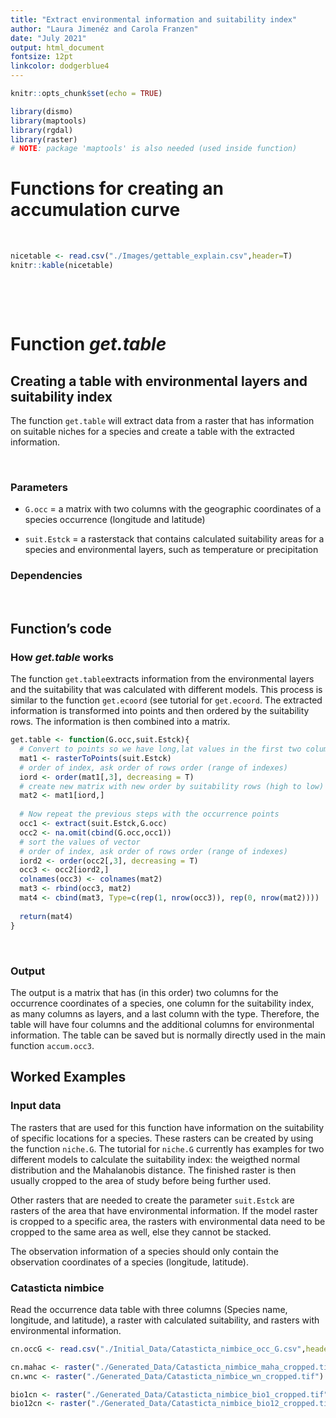 ```yaml
---
title: "Extract environmental information and suitability index"
author: "Laura Jimenéz and Carola Franzen"
date: "July 2021"
output: html_document
fontsize: 12pt
linkcolor: dodgerblue4
---
```


```r
knitr::opts_chunk$set(echo = TRUE)

library(dismo)
library(maptools)
library(rgdal)
library(raster)
# NOTE: package 'maptools' is also needed (used inside function)
```

# Functions for creating an accumulation curve
\

```r
nicetable <- read.csv("./Images/gettable_explain.csv",header=T)
knitr::kable(nicetable)
```
\

\


# Function *get.table*

## Creating a table with environmental layers and suitability index

The function `get.table` will extract data from a raster that has information on suitable niches for a species and create a table with the extracted information.
\

\

### Parameters

* `G.occ` = a matrix with two columns with the geographic coordinates of a species occurrence (longitude and latitude)
\

* `suit.Estck` = a rasterstack that contains calculated suitability areas for a species and environmental layers, such as temperature or precipitation
\

### Dependencies

\

## Function's code

### How *get.table* works

The function `get.table`extracts information from the environmental layers and the suitability that was calculated with different models. This process is similar to the function `get.ecoord` (see tutorial for `get.ecoord`. The extracted information is transformed into points and then ordered by the suitability rows. The information is then combined into a matrix.

```r
get.table <- function(G.occ,suit.Estck){
  # Convert to points so we have long,lat values in the first two columns
  mat1 <- rasterToPoints(suit.Estck)
  # order of index, ask order of rows order (range of indexes)
  iord <- order(mat1[,3], decreasing = T)
  # create new matrix with new order by suitability rows (high to low)
  mat2 <- mat1[iord,]
  
  # Now repeat the previous steps with the occurrence points
  occ1 <- extract(suit.Estck,G.occ)
  occ2 <- na.omit(cbind(G.occ,occ1))
  # sort the values of vector
  # order of index, ask order of rows order (range of indexes)
  iord2 <- order(occ2[,3], decreasing = T) 
  occ3 <- occ2[iord2,]
  colnames(occ3) <- colnames(mat2)
  mat3 <- rbind(occ3, mat2)
  mat4 <- cbind(mat3, Type=c(rep(1, nrow(occ3)), rep(0, nrow(mat2))))
  
  return(mat4)
}

```
\

### Output
The output is a matrix that has (in this order) two columns for the occurrence coordinates of a species, one column for the suitability index, as many columns as layers, and a last column with the type. Therefore, the table will have four columns and the additional columns for environmental information. The table can be saved but is normally directly used in the main function `accum.occ3`.
\

## Worked Examples

### Input data

The rasters that are used for this function have information on the suitability of specific locations for a species. These rasters can be created by using the function `niche.G`. The tutorial for `niche.G` currently has examples for two different models to calculate the suitability index: the weigthed normal distribution and the Mahalanobis distance. The finished raster is then usually cropped to the area of study before being further used.

Other rasters that are needed to create the parameter `suit.Estck` are rasters of the area that have environmental information. If the model raster is cropped to a specific area, the rasters with environmental data need to be cropped to the same area as well, else they cannot be stacked.

The observation information of a species should only contain the observation coordinates of a species (longitude, latitude).
\

### Catasticta nimbice

Read the occurrence data table with three columns (Species name, longitude, and latitude), a raster with calculated suitability, and rasters with environmental information.
```r
cn.occG <- read.csv("./Initial_Data/Catasticta_nimbice_occ_G.csv",header=T)

cn.mahac <- raster("./Generated_Data/Catasticta_nimbice_maha_cropped.tif")
cn.wnc <- raster("./Generated_Data/Catasticta_nimbice_wn_cropped.tif")

bio1cn <- raster("./Generated_Data/Catasticta_nimbice_bio1_cropped.tif")
bio12cn <- raster("./Generated_Data/Catasticta_nimbice_bio12_cropped.tif")
```
\

